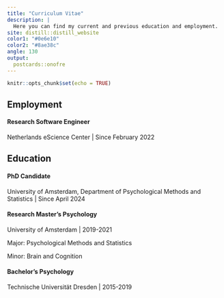 ---
title: "Curriculum Vitae"
description: |
  Here you can find my current and previous education and employment.
site: distill::distill_website
color1: "#0e6e10"
color2: "#8ae38c"
angle: 130
output:
  postcards::onofre
---

```{r setup, include=FALSE}
knitr::opts_chunk$set(echo = TRUE)
```

## Employment

#### Research Software Engineer
Netherlands eScience Center | Since February 2022

## Education

#### PhD Candidate
University of Amsterdam, Department of Psychological Methods and Statistics | Since April 2024

#### Research Master's Psychology
University of Amsterdam | 2019-2021

Major: Psychological Methods and Statistics

Minor: Brain and Cognition

#### Bachelor's Psychology
Technische Universität Dresden | 2015-2019